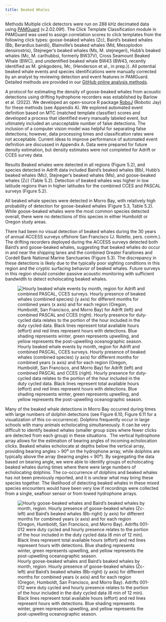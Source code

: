 ```yaml
---
title: Beaked Whales
---
```


Methods Multiple click detectors were run on 288 kHz decimated data using [PAMGuard](pamguard.org) (v.2.02.09f). The Click Template Classification module in PAMGuard was used to assign correlation scores to click templates from the following click types: goose-beaked whales (Zc), Baird's beaked whales (Bb, Berardius bairdii), Blainville's beaked whales (Md, Mesoplodon densirostris), Stejneger's beaked whales (Ms, M. stejnegeri), Hubb's beaked whales (Mc, M. carlhubbsi, formerly BW37V), Cross Seamount Beaked Whale (BWC), and unidentified beaked whale BW43 (BW43, recently identified as M. ginkgodens, Mc, (Henderson et al., in prep.)). All potential beaked whale events and species identifications were manually corrected by an analyst by reviewing detection and event features in PAMGuard. Detailed methods are provided in our [GitHub online analysis methods](https://sael-swfsc.github.io/adrift-analysis-methods/content/ToothedWhales/BeakedWhales-Detection.html).

A protocol for estimating the density of goose-beaked whales from acoustic detections using drifting hydrophone recorders was established by Barlow et al. (2022). We developed an open-source R package [RoboJ](https://github.com/taikiSan21/roboj) (Robotic Jay) for these methods (see Appendix A). We explored automated event definition based on MTC (matched template classifier) scores and developed a process that identified every manually labeled event, but ultimately included an unacceptable number of false detections. The inclusion of a computer vision model was helpful for separating false detections; however, data processing times and classification rates were not acceptable. Current ideas to improve performance of automated event definition are discussed in Appendix A. Data were prepared for future density estimation, but density estimates were not completed for Adrift or CCES survey data.

Results Beaked whales were detected in all regions (Figure 5.2), and species detected in Adrift data included Baird's beaked whales (Bb), Hubb's beaked whales (Mc), Stejneger's beaked whales (Ms), and goose-beaked whales (Zc) (Table 5.2). Detection of beaked whales was higher in low latitude regions than in higher latitudes for the combined CCES and PASCAL surveys (Figure 5.2).

All beaked whale species were detected in Morro Bay, with relatively high probability of detection for goose-beaked whales (Figure 5.3, Table 5.2). While goose-beaked whales were the most common species detected overall, there were no detections of this species in either Humboldt or Oregon study areas.

There had been no visual detection of beaked whales during the 30 years of annual ACCESS surveys offshore San Francisco (J. Roletto, pers. comm.). The drifting recorders deployed during the ACCESS surveys detected both Baird's and goose-beaked whales, suggesting that beaked whales do occur in and near the shipping lanes and the combined Greater Farallones and Cordell Bank National Marine Sanctuaries (Figure 5.3). The discrepancy in these detections is likely due to the typically poor sighting conditions in this region and the cryptic surfacing behavior of beaked whales. Future surveys in this region should consider passive acoustic monitoring with sufficient bandwidth to detect echolocating beaked whales.

![Hourly beaked whale events by month, region for Adrift and combined PASCAL, CCES surveys. Hourly presence of beaked whales (combined species) (y axis) for different months for combined years (x axis) and for each region (Oregon, Humboldt, San Francisco, and Morro Bay) for Adrift (left) and combined PASCAL and CCES (right). Hourly presence for duty-cycled data relates to the portion of the hour included in the duty cycled data. Black lines represent total available hours (effort) and red lines represent hours with detections. Blue shading represents winter, green represents upwelling, and yellow represents the post-upwelling oceanographic season.](/figs/AdPC_beaked_HourlyPresence.png){#fig-AdPC_beaked_HourlyPresence fig-alt="Hourly presence of beaked whales detected during the Adrift study (left graph) and the combined PASCAL/CCES surveys (right graph). Detections in Oregon are shown in the top graphs, then Humboldt, San Francisco, and Morro Bay at the bottom. The number of hours is provided on the x-axis, and the date on the y-axis, with seasons shaded in blue for winter, green for upwelling, and yellow for the post-upwelling season. Effort is outlined with a black line, and hours of effort with detections are highlighted in red. Beaked whale detections varied by region, with very low detections in Humboldt, and high hourly detections in San Francisco and Morro Bay."}

Many of the beaked whale detections in Morro Bay occurred during times with large numbers of dolphin detections (see Figure 6.10, Figure 6.11 for a visualization of this co-occurrence). Dolphins frequently occur in large schools with many animals echolocating simultaneously. It can be very difficult to identify beaked whales (smaller group sizes where fewer clicks are detected from each group) in these situations.  The vertical hydrophone array allows for the estimation of bearing angles of incoming echolocation clicks. Beaked whales echolocate at depths below the vertical array, providing bearing angles \> 90⁰ on the hydrophone array, while dolphins are typically above the array (bearing angles \< 90⁰). By segregating the data based on bearing angle, we were able to identify groups of echolocating beaked whales during times where there were large numbers of echolocating dolphins. The co-occurrence of dolphins and beaked whales has not been previously reported, and it is unclear what may bring these species together. The likelihood of detecting beaked whales in these mixed species encounters would have been very low if recordings were collected from a single, seafloor sensor or from towed hydrophone arrays.

![Hourly goose-beaked whales and Baird's beaked whales by month, region. Hourly presence of goose-beaked whales (Zc-left) and Baird's beaked whales (Bb-right) (y axis) for different months for combined years (x axis) and for each region (Oregon, Humboldt, San Francisco, and Morro Bay). Adrifts 001-012 were duty cycled and hourly presence relates to the portion of the hour included in the duty cycled data (6 min of 12 min). Black lines represent total available hours (effort) and red lines represent hours with detections. Blue shading represents winter, green represents upwelling, and yellow represents the post-upwelling oceanographic season.](/figs/ADRIFT_ZcBb_HourlyPresence.png){#fig-ADRIFT_ZcBb_HourlyPresence fig-alt="Hourly presence of Ziphius cavirostris (Zc, left graph) and Berardius beardii (Bb, right graph). Detections in Oregon are shown in the top graphs, then Humboldt, San Francisco, and Morro Bay at the bottom. The number of hours is provided on the x-axis, and the date on the y-axis, with seasons shaded in blue for winter, green for upwelling, and yellow for the post-upwelling season. Effort is outlined with a black line, and hours of effort with detections are highlighted in red. Detections of Ziphius were higher in San Francisco and Morro Bay study areas. There were fewer detections of Berardius, but they followed the same trend."}

